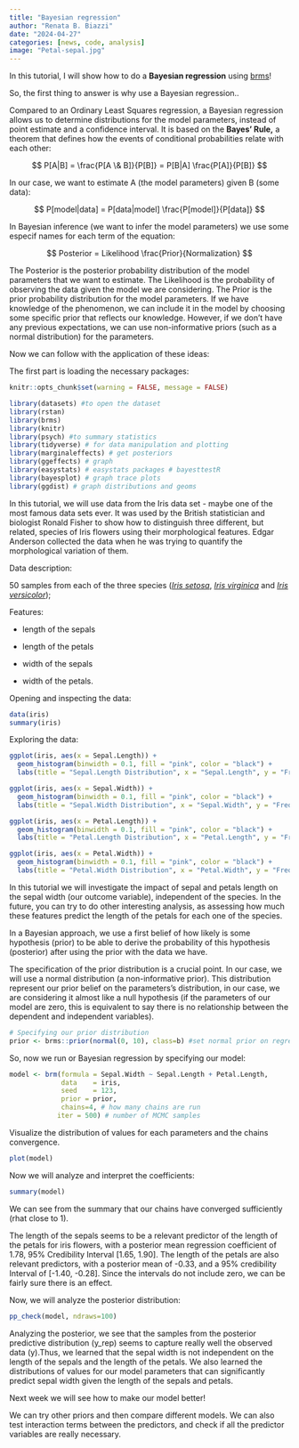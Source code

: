```yaml
---
title: "Bayesian regression"
author: "Renata B. Biazzi"
date: "2024-04-27"
categories: [news, code, analysis]
image: "Petal-sepal.jpg"
---
```


In this tutorial, I will show how to do a **Bayesian regression** using [brms](https://cran.r-project.org/web/packages/brms/index.html)!

So, the first thing to answer is why use a Bayesian regression..

Compared to an Ordinary Least Squares regression, a Bayesian regression allows us to determine distributions for the model parameters, instead of point estimate and a confidence interval. It is based on the **Bayes' Rule,** a theorem that defines how the events of conditional probabilities relate with each other:

$$
P[A|B] = \frac{P[A \& B]}{P[B]} = P[B|A] \frac{P[A]}{P[B]}
$$

In our case, we want to estimate A (the model parameters) given B (some data):

$$
P[model|data] = P[data|model] \frac{P[model]}{P[data]}
$$

In Bayesian inference (we want to infer the model parameters) we use some especif names for each term of the equation:

$$
Posterior = Likelihood \frac{Prior}{Normalization}
$$

The Posterior is the posterior probability distribution of the model parameters that we want to estimate. The Likelihood is the probability of observing the data given the model we are considering. The Prior is the prior probability distribution for the model parameters. If we have knowledge of the phenomenon, we can include it in the model by choosing some specific prior that reflects our knowledge. However, if we don't have any previous expectations, we can use non-informative priors (such as a normal distribution) for the parameters.

Now we can follow with the application of these ideas:

The first part is loading the necessary packages:

```r
knitr::opts_chunk$set(warning = FALSE, message = FALSE) 

```

```r
library(datasets) #to open the dataset
library(rstan) 
library(brms)
library(knitr)
library(psych) #to summary statistics
library(tidyverse) # for data manipulation and plotting
library(marginaleffects) # get posteriors 
library(ggeffects) # graph
library(easystats) # easystats packages # bayesttestR 
library(bayesplot) # graph trace plots
library(ggdist) # graph distributions and geoms
```

In this tutorial, we will use data from the Iris data set - maybe one of the most famous data sets ever. It was used by the British statistician and biologist Ronald Fisher to show how to distinguish three different, but related, species of Iris flowers using their morphological features. Edgar Anderson collected the data when he was trying to quantify the morphological variation of them.

Data description:

50 samples from each of the three species ([*Iris setosa*](https://en.wikipedia.org/wiki/Iris_setosa "Iris setosa"), [*Iris virginica*](https://en.wikipedia.org/wiki/Iris_virginica "Iris virginica") and [*Iris versicolor*](https://en.wikipedia.org/wiki/Iris_versicolor "Iris versicolor"));

Features:

-   length of the sepals

-   length of the petals

-   width of the sepals

-   width of the petals.

Opening and inspecting the data:

```r
data(iris)
summary(iris)
```

Exploring the data:

```r
ggplot(iris, aes(x = Sepal.Length)) +
  geom_histogram(binwidth = 0.1, fill = "pink", color = "black") +
  labs(title = "Sepal.Length Distribution", x = "Sepal.Length", y = "Frequency")

ggplot(iris, aes(x = Sepal.Width)) +
  geom_histogram(binwidth = 0.1, fill = "pink", color = "black") +
  labs(title = "Sepal.Width Distribution", x = "Sepal.Width", y = "Frequency")

ggplot(iris, aes(x = Petal.Length)) +
  geom_histogram(binwidth = 0.1, fill = "pink", color = "black") +
  labs(title = "Petal.Length Distribution", x = "Petal.Length", y = "Frequency")

ggplot(iris, aes(x = Petal.Width)) +
  geom_histogram(binwidth = 0.1, fill = "pink", color = "black") +
  labs(title = "Petal.Width Distribution", x = "Petal.Width", y = "Frequency")

```

In this tutorial we will investigate the impact of sepal and petals length on the sepal width (our outcome variable), independent of the species. In the future, you can try to do other interesting analysis, as assessing how much these features predict the length of the petals for each one of the species.

In a Bayesian approach, we use a first belief of how likely is some hypothesis (prior) to be able to derive the probability of this hypothesis (posterior) after using the prior with the data we have.

The specification of the prior distribution is a crucial point. In our case, we will use a normal distribution (a non-informative prior). This distribution represent our prior belief on the parameters's distribution, in our case, we are considering it almost like a null hypothesis (if the parameters of our model are zero, this is equivalent to say there is no relationship between the dependent and independent variables).​

```r
# Specifying our prior distribution
prior <- brms::prior(normal(0, 10), class=b) #set normal prior on regression coefficients (mean of 0,std 10)
```

So, now we run or Bayesian regression by specifying our model:

```r
model <- brm(formula = Sepal.Width ~ Sepal.Length + Petal.Length, 
             data    = iris,
             seed    = 123,
             prior = prior,
             chains=4, # how many chains are run
            iter = 500) # number of MCMC samples
```

Visualize the distribution of values for each parameters and the chains convergence.

```r
plot(model)
```

Now we will analyze and interpret the coefficients:

```r
summary(model)
```

We can see from the summary that our chains have converged sufficiently (rhat close to 1).

The length of the sepals seems to be a relevant predictor of the length of the petals for iris flowers, with a posterior mean regression coefficient of 1.78, 95% Credibility Interval \[1.65, 1.90\]. The length of the petals are also relevant predictors, with a posterior mean of -0.33, and a 95% credibility Interval of \[-1.40, -0.28\]. Since the intervals do not include zero, we can be fairly sure there is an effect.

Now, we will analyze the posterior distribution:

```r
pp_check(model, ndraws=100)

```

Analyzing the posterior, we see that the samples from the posterior predictive distribution (y_rep) seems to capture really well the observed data (y).Thus, we learned that the sepal width is not independent on the length of the sepals and the length of the petals. We also learned the distributions of values for our model parameters that can significantly predict sepal width given the length of the sepals and petals.

Next week we will see how to make our model better!

We can try other priors and then compare different models. We can also test interaction terms between the predictors, and check if all the predictor variables are really necessary.
